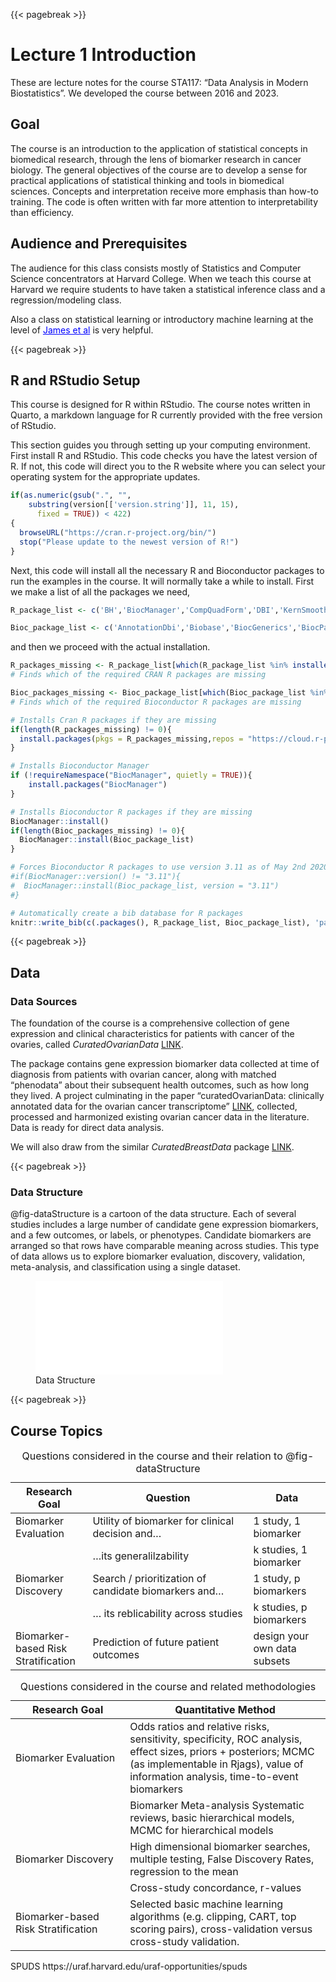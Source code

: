 {{< pagebreak >}}

# Lecture 1 Introduction

These are lecture notes for the course STA117: "Data Analysis in Modern Biostatistics". We developed the course between 2016 and 2023.

## Goal

The course is an introduction to the application of statistical concepts in biomedical research, through the lens of biomarker research in cancer biology. The general objectives of the course are to develop a sense for practical applications of statistical thinking and tools in biomedical sciences. Concepts and interpretation receive more emphasis than how-to training. The code is often written with far more attention to interpretability than efficiency.

## Audience and Prerequisites

The audience for this class consists mostly of Statistics and Computer Science concentrators at Harvard College. When we teach this course at Harvard we require students to have taken a statistical inference class and a regression/modeling class.

Also a class on statistical learning or introductory machine learning at the level of [James et al](https://www.statlearning.com){style="color: blue"} is very helpful.

{{< pagebreak >}}

## R and RStudio Setup

This course is designed for R within RStudio. The course notes written in Quarto, a markdown language for R currently provided with the free version of RStudio.

This section guides you through setting up your computing environment. First install R and RStudio. This code checks you have the latest version of R. If not, this code will direct you to the R website where you can select your operating system for the appropriate updates.

```r
if(as.numeric(gsub(".", "",
    substring(version[['version.string']], 11, 15),
      fixed = TRUE)) < 422)
{
  browseURL("https://cran.r-project.org/bin/")
  stop("Please update to the newest version of R!")
}
```

Next, this code will install all the necessary R and Bioconductor packages to run the examples in the course. It will normally take a while to install. First we make a list of all the packages we need,

```r
R_package_list <- c('BH','BiocManager','CompQuadForm','DBI','KernSmooth','MASS','Matrix','R2WinBUGS','R2jags','R6','RCurl','ROCR','RSQLite','Rcpp','RcppEigen','SQUAREM','SuppDists','XML','abind','assertthat','base64enc','bit','bit64','bitops','blob','bookdown','boot','bootstrap','caTools','class','classInt','cli','clipr','coda','codetools','combinat','crayon','digest','dplyr','e1071','ellipsis','evaluate','fansi','fastmap','fdrtool','forcats','foreach','formatR','futile.logger','futile.options','gam','gdata','glue','gplots','gtools','haven','highr','hms','htmltools','httpuv','ipred','iterators','jsonlite','klaR','knitr','labelled','lambda.r','later','lattice','lava','lifecycle','lme4','locfit','logging','magrittr','markdown','matrixStats','memoise','meta','metafor','mime','miniUI','minqa','nloptr','nnet','numDeriv','pROC','pillar','pkgconfig','plogr','plyr','pracma','prodlim','promises','purrr','questionr','readr','renv','rjags','rlang','rmarkdown','rmeta','rstudioapi','shiny','snow','sourcetools','statmod','stringi','stringr','survival','survivalROC','tibble','tidyselect','tinytex','tidyverse','utf8','vctrs','xfun','xtable','yaml','ggplot2')

Bioc_package_list <- c('AnnotationDbi','Biobase','BiocGenerics','BiocParallel','IRanges','S4Vectors','affy','affyio','annotate','curatedOvarianData','curatedBreastData','edgeR','genefilter','impute','limma','preprocessCore','survcomp','sva','switchBox','zlibbioc')
```

and then we proceed with the actual installation.

```r
R_packages_missing <- R_package_list[which(R_package_list %in% installed.packages() == F)]
# Finds which of the required CRAN R packages are missing

Bioc_packages_missing <- Bioc_package_list[which(Bioc_package_list %in% installed.packages() == F)]
# Finds which of the required Bioconductor R packages are missing

# Installs Cran R packages if they are missing
if(length(R_packages_missing) != 0){
  install.packages(pkgs = R_packages_missing,repos = "https://cloud.r-project.org")
}

# Installs Bioconductor Manager
if (!requireNamespace("BiocManager", quietly = TRUE)){
    install.packages("BiocManager")
}

# Installs Bioconductor R packages if they are missing
BiocManager::install()
if(length(Bioc_packages_missing) != 0){
  BiocManager::install(Bioc_package_list)
}
```

```r
# Forces Bioconductor R packages to use version 3.11 as of May 2nd 2020.
#if(BiocManager::version() != "3.11"){
#  BiocManager::install(Bioc_package_list, version = "3.11")
#}
```

```r
# Automatically create a bib database for R packages
knitr::write_bib(c(.packages(), R_package_list, Bioc_package_list), 'packages.bib')
```

{{< pagebreak >}}

## Data

### Data Sources

The foundation of the course is a comprehensive collection of gene expression and clinical characteristics for patients with cancer of the ovaries, called *CuratedOvarianData* [LINK](http://bioconductor.org/packages/release/data/experiment/html/curatedOvarianData.html).

The package contains gene expression biomarker data collected at time of diagnosis from patients with ovarian cancer, along with matched "phenodata" about their subsequent health outcomes, such as how long they lived. A project culminating in the paper "curatedOvarianData: clinically annotated data for the ovarian cancer transcriptome" [LINK](https://doi.org/10.1093/database/bat013), collected, processed and harmonized existing ovarian cancer data in the literature. Data is ready for direct data analysis.

We will also draw from the similar *CuratedBreastData* package [LINK](https://www.bioconductor.org/packages/release/data/experiment/html/curatedBreastData.html).

{{< pagebreak >}}

### Data Structure

@fig-dataStructure is a cartoon of the data structure. Each of several studies includes a large number of candidate gene expression biomarkers, and a few outcomes, or labels, or phenotypes. Candidate biomarkers are arranged so that rows have comparable meaning across studies. This type of data allows us to explore biomarker evaluation, discovery, validation, meta-analysis, and classification using a single dataset.

![Data Structure](Figures/DataStructure.pdf){#fig-dataStructure}

{{< pagebreak >}}

## Course Topics

| Research Goal                       | Question                                               | Data                         |
|------------------|-------------------------------------|------------------|
| Biomarker Evaluation                | Utility of biomarker for clinical decision and...      | 1 study, 1 biomarker         |
|                                     | ...its generalilzability                               | k studies, 1 biomarker       |
| Biomarker Discovery                 | Search / prioritization of candidate biomarkers and... | 1 study, p biomarkers        |
|                                     | ... its reblicability across studies                   | k studies, p biomarkers      |
| Biomarker-based Risk Stratification | Prediction of future patient outcomes                  | design your own data subsets |

: Questions considered in the course and their relation to @fig-dataStructure

| Research Goal                       | Quantitative Method                                                                                                                                                                                  |
|--------------------------|----------------------------------------------|
| Biomarker Evaluation                | Odds ratios and relative risks, sensitivity, specificity, ROC analysis, effect sizes, priors + posteriors; MCMC (as implementable in Rjags), value of information analysis, time-to-event biomarkers |
|                                     | Biomarker Meta-analysis Systematic reviews, basic hierarchical models, MCMC for hierarchical models                                                                                                  |
| Biomarker Discovery                 | High dimensional biomarker searches, multiple testing, False Discovery Rates, regression to the mean                                                                                                 |
|                                     | Cross-study concordance, r-values                                                                                                                                                                    |
| Biomarker-based Risk Stratification | Selected basic machine learning algorithms (e.g. clipping, CART, top scoring pairs), cross-validation versus cross-study validation.                                                                 |

: Questions considered in the course and related methodologies

SPUDS https://uraf.harvard.edu/uraf-opportunities/spuds
